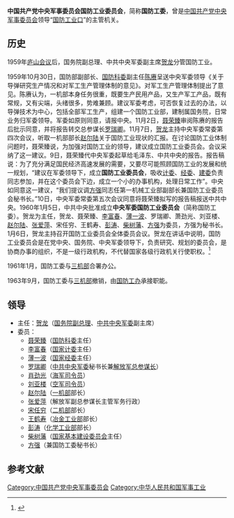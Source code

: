 '''中国共产党中央军事委员会国防工业委员会'''，简称'''国防工委'''，曾是[[中国共产党中央军事委员会|中国共产党中央军事委员会]]领导“[[国防工业|国防工业]][[归口管理体制|口]]”的主管机关。

== 历史 ==
1959年[[庐山会议|庐山会议]]后，国务院副总理、中共中央军委副主席[[贺龙|贺龙]]分管国防工业。

1959年10月30日，国防部副部长、[[国防科委|国防科委]]副主任[[陈赓|陈赓]]呈送中央军委领导《关于导弹研究生产情况和对军工生产管理体制的意见》。对军工生产管理体制提出了意见。陈赓认为，一机部本身任务很重，既要生产民用产品，又生产军工产品，既有常规，又有尖端，头绪很多，势难兼顾。建议军委考虑，可否恢复过去的办法，以导弹技术为中心，包括全部军工生产，组建一个国防工业部，建制属国务院，日常业务归军委领导。军委如原则同意，请报中央。11月2日，[[聂荣臻|聂荣臻]]审阅陈赓的报告后批示同意，并将报告转交总参谋长[[罗瑞卿|罗瑞卿]]。11月7日，[[贺龙|贺龙]]主持中央军委常委第四次会议，听取一机部部长[[赵尔陆|赵尔陆]]关于国防工业现状的汇报。在讨论国防工业体制问题时，聂荣臻说，为加强对国防工业的领导，建议成立国防工业委员会。会议采纳了这一建议。9日，聂荣臻代中央军委起草给毛泽东、中共中央的报告。报告稿说：为了充分满足国民经济高速发展的需要，又要尽可能照顾国防工业的发展和统一规划，“建议在军委领导下，成立'''国防工业委员会'''，吸收[[计委|计委]]、[[经委|经委]]、[[建委|建委]]负责同志参加，并在这个委员会下边，成立一个小的办事机构，处理日常工作”。中央如同意这一建议，“我们提议调[[方强|方强]]同志任第一机械工业部副部长兼国防工业委员会秘书长。”10日，中央军委常委第五次会议同意将聂荣臻拟写的报告稿报送中共中央。1960年1月5日，中共中央批准成立'''中央军委国防工业委员会'''（简称国防工委）。贺龙为主任，贺龙、聂荣臻、[[李富春|李富春]]、[[薄一波|薄一波]]、罗瑞卿、萧劲光、刘亚楼、[[赵尔陆|赵尔陆]]、[[张爱萍|张爱萍]]、宋任穷、王鹤寿、[[彭涛|彭涛]]、[[柴树藩|柴树藩]]、[[方强|方强]]为委员，方强为秘书长。1月6日，贺龙主持召开国防工业委员会全体委员会议。贺龙在讲话中说明，国防工业委员会是在党中央、国务院、中央军委领导下，负责研究、规划的委员会，是协商办事的组织，不是一级行政机构，不代替国家各级行政机关行使职权。<ref>{{Cite web |url=http://cpc.people.com.cn/GB/64162/82819/93664/97836/6067777.html |title=《罗瑞卿传》第十一章 三 调整整顿国防工业 |accessdate=2014-09-26 |archive-date=2016-03-04 |archive-url=https://web.archive.org/web/20160304090556/http://cpc.people.com.cn/GB/64162/82819/93664/97836/6067777.html |dead-url=no }}</ref>

1961年1月，国防工委与[[中华人民共和国第三机械工业部_(1960–1963)|三机部]]合署办公。

1963年9月，国防工委与[[中华人民共和国第三机械工业部_(1960–1963)|三机部]]撤销，由[[国防工办|国防工办]]承接职能。

== 领导 ==
* 主任：[[贺龙|贺龙]]（[[国务院副总理|国务院副总理]]、[[中共中央军委|中共中央军委]]副主席）
* 委员：
**[[聂荣臻|聂荣臻]]（[[国防科委|国防科委]]主任）
**[[李富春|李富春]]（[[国家计委|国家计委]]主任）
**[[薄一波|薄一波]]（[[国家经委|国家经委]]主任）
**[[罗瑞卿|罗瑞卿]]（[[中国共产党中央军事委员会|中共中央军委]]秘书长兼[[中国人民解放军总参谋长|解放军总参谋长]]）
**[[肖劲光|肖劲光]]（[[中国人民解放军海军司令员|海军司令员]]）
**[[刘亚楼|刘亚楼]]（[[中国人民解放军空军司令员|空军司令员]]）
**[[赵尔陆|赵尔陆]]（[[一机部|一机部]]部长）
**[[张爱萍|张爱萍]]（解放军副总参谋长主管军务行政）
**[[宋任穷|宋任穷]]（[[二机部|二机部]]部长）
**[[王鹤寿|王鹤寿]]（[[冶金工业部|冶金工业部]]部长）
**[[彭涛|彭涛]]（[[化学工业部|化学工业部]]部长）
**[[柴树藩|柴树藩]]（[[国家基本建设委员会|国家基本建设委员会]]主任）
**[[方强|方强]]（兼国防工委秘书长）

== 参考文献 ==
{{Reflist}}

[[Category:中国共产党中央军事委员会|Category:中国共产党中央军事委员会]]
[[Category:中华人民共和国军事工业|Category:中华人民共和国军事工业]]